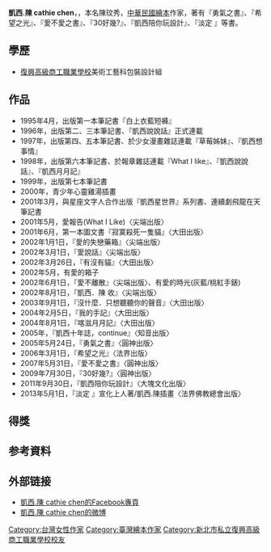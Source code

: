 {{BLP unsourced}}
{{Infobox Writer
| name         =凱西·陳 cathie chen
| image        =
| 職業      =圖文創作家
| birthname    =陳玟秀
| birthdate    =1974年1月16日
| nationality  ={{ROC}}
| education    =[[復興高級商工職業學校|復興高級商工職業學校]]美術工藝科包裝設計組 
| notableworks =
}}

'''凱西.陳 cathie chen'''，{{BD|1974年|1月16日}}，本名陳玟秀，[[中華民國|中華民國]][[繪本|繪本]]作家，著有『勇氣之書』、『希望之光』、『愛不愛之書』、『30好幾?』、『凱西陪你玩設計』、『淡定 』等書。

== 學歷 ==
*[[復興高級商工職業學校|復興高級商工職業學校]]美術工藝科包裝設計組 

== 作品 ==
*1995年4月，出版第一本筆記書『白上衣藍短褲』
*1996年，出版第二、三本筆記書、『凱西說說話』正式連載
*1997年，出版第四、五本筆記書、於少女漫畫雜誌連載『草莓姊妹』、『凱西想事情』
*1998年，出版第六本筆記書、於報章雜誌連載『What I like』、『凱西說說話』、『凱西月月記』
*1999年，出版第七本筆記書
*2000年，青少年心靈雞湯插畫
*2001年3月，與星座文字人合作出版『凱西星世界』系列書、連續劇飛龍在天筆記書
*2001年5月，愛報告(What I Like)〈尖端出版〉
*2001年6月，第一本圖文書『寂寞殺死一隻貓』〈大田出版〉
*2002年1月1日，『愛的失戀藥箱』〈尖端出版〉
*2002年3月1日，『愛說話』〈尖端出版〉
*2002年3月26日，『有沒有貓』〈大田出版〉
*2002年5月，有愛的箱子
*2002年6月1日，『愛不離散』〈尖端出版〉、有愛的時光(灰藍/桃紅手錶)
*2002年8月1日，『凱西．陳 收』〈尖端出版〉
*2003年9月1日，『沒什麼．只想聽聽你的聲音』〈大田出版〉
*2004年2月5日，『我的手記』〈大田出版〉
*2004年8月1日，『喀滋月月記』〈大田出版〉
*2005年，『凱西十年誌，continue』〈知音出版〉
*2005年5月24日，『勇氣之書』〈圓神出版〉
*2006年3月1日，『希望之光』〈法界出版〉
*2007年5月31日，『愛不愛之書』〈圓神出版〉
*2009年7月30日，『30好幾?』〈圓神出版〉
*2011年9月30日，『凱西陪你玩設計』〈大塊文化出版〉
*2013年5月1日，『淡定 』宣化上人著/凱西.陳插畫〈法界佛教總會出版〉

== 得獎 ==

== 参考資料 ==
{{Reflist}}

== 外部链接 ==
* [https://www.facebook.com/cathiechen116/timeline 凱西.陳 cathie chen的Facebook專頁] 
* [http://tw.weibo.com/cathiechen 凱西.陳 cathie chen的微博]{{Wayback|url=http://tw.weibo.com/cathiechen |date=20170707070016 }}

{{DEFAULTSORT:C}}
[[Category:台灣女性作家|Category:台灣女性作家]]
[[Category:臺灣繪本作家|Category:臺灣繪本作家]]
[[Category:新北市私立復興高級商工職業學校校友|Category:新北市私立復興高級商工職業學校校友]]